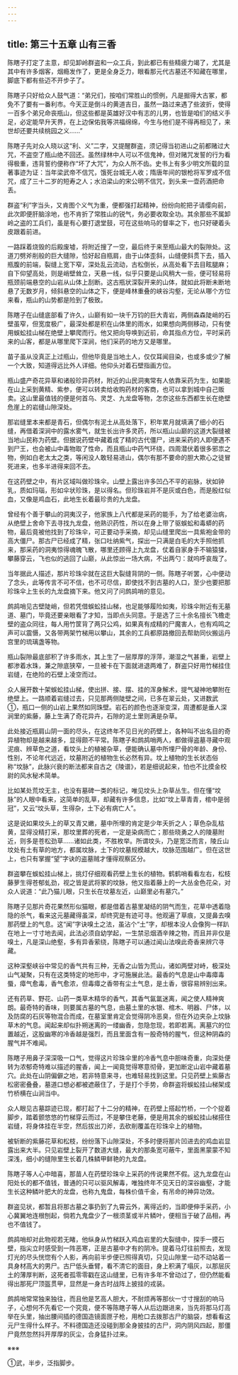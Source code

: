 ```yaml
---
---
---
```

title: 第三十五章 山有三香
---




陈瞎子打定了主意，却见卸岭群盗和一众工兵，到此都已有些精疲力竭了，尤其是其中有许多烟客，烟瘾发作了，更是全身乏力，眼看那元代古墓还不知藏在哪里，脚底下都有些迈不开步子了。

陈瞎子只好给众人鼓气道：“弟兄们，按咱们常胜山的惯例，凡是掘得大古冢，都免不了要有一番利市。今天正是倒斗的黄道吉日，虽然一路过来遇了些波折，使得一百多个弟兄命丧瓶山，但这些都是英雄好汉中有志的儿男，也皆是咱们的结义手足，必定能早升天界，在上边保佑我等洪福绵绵，今生与他们是不得再相见了，来世却还要共续桃园之义……”

陈瞎子先对众人晓以这“利、义”二字，又提醒群盗，须记得当初进山之前都赌过大咒，不盗空了瓶山绝不回还。虽然绿林中人可以不信鬼神，但对赌咒发誓的行为看得极重，违背誓约便称作“坏了大咒”，为众人所不齿。史书上有多少明文所载的显著事迹为证：当年梁武帝不信咒，饿死台城无人收；隋唐年间的银枪将军罗成不信咒，成了三十二岁的短寿之人；水泊梁山的宋公明不信咒，到头来一壶药酒把命丢。

群盗“利”字当头，又肯图个义气为重，便都强打起精神，纷纷向舵把子请缨向前，此次即便肝脑涂地，也不肯折了常胜山的锐气，务必要收取全功。其余那些不属卸岭之盗的工兵们，虽是有心要打退堂鼓，可在这些响马的督率之下，也只好硬着头皮跟着前进。

一路踩着烧毁的后殿废墟，将附近搜了一空，最后终于来至瓶山最大的裂隙处。这道刀劈斧削般的巨大缝隙，恰好起自瓶肩，由于山体歪斜，山缝便斜贯下去，插入瓶腹的前端，裂缝上宽下窄，深处乱云流动，古松倒长，从高处看下去目眩腿麻；自下仰望高处，则是峭壁耸立，天悬一线，似乎只要是山风稍大一些，便可轻易将瓶颈前端悬空的山岩从山体上刮断。这古瓶状深裂开来的山体，就如此将断未断地悬了无数岁月，倾斜悬空的山体之下，便是峰林重叠的峡谷沟壑，无论从哪个方位来看，瓶山的山势都是险到了极致。

陈瞎子在山缝底部看了许久，山巅有如一块千万钧的巨大青岩，两侧森森陡峭的石壁虽窄，但宽度极广，最深处都是积在山体里的雨水，如果想向两侧移动，只有使用蜈蚣挂山梯在绝壁上攀爬而行。他又把向导唤到近前，命其指点方位，平时采药来的山客，都是从哪里爬下深涧，他们采药的地方又是哪里。

苗子虽从没真正上过瓶山，但他毕竟是当地土人，仅仅耳闻目染，也或多或少了解一个大致，知道得远比外人详细。他仰头对着石壁指画方位。

瓶山盛产奇花异草和诸般珍异药材，附近的山民洞夷常有人依靠采药为生，如果能在山上采到黄精、紫参，便可以转卖给收购药材的客商，也可以拿到城中自己贩卖。这山里最值钱的便是何首乌、灵芝、九龙盘等物，怎奈这些东西都生长在绝壁危崖上的岩缝山隙深处。

那岩缝里本来都是青石，但偶尔有泥土从高处落下，积年累月就填满了细小的石缝，再借着深涧中的露水雾气，就生长出许多灵药，所以瓶山山巅的这道大裂缝被当地山民称为药壁。但据说药壁中藏着成了精的古代僵尸，进来采药的人即便遇不到尸王，也会被山中毒物取了性命，而且瓶山中药气环绕，四周潜伏着很多邪祟之物，例如白老太太之类，等闲没人敢轻易进山，偶尔有那不要命的胆大欺心之徒冒死进来，也多半进得来回不去。

在这药壁之中，有片区域叫做珍珠伞。山壁上露出许多凹凸不平的岩脉，状如钟乳，质如玛瑙，形如伞状珍珠，是以得名。但珍珠岩并不是灰或白色，而是殷红似血，又像是鸡血石，此地生长着最珍贵的九龙盘。

曾经有个善于攀山的洞夷汉子，他家族上八代都是采药的能手，为了给老婆治病，从绝壁上舍命下去寻找九龙盘，他熟识药性，所以在身上带了驱蜈蚣和毒蟒的药物，最后竟被他找到了珍珠伞，可正要动手采摘，却见山缝里爬出一具紫袍金带的高大僵尸。那古尸已经成了精，张口吐纳紫气，探出一只满是白毛的大手照他抓来，那采药的洞夷惊得魂魄飞散，哪里还顾得上九龙盘，仗着自家身手不输猿猱，攀藤穿云，飞也似的逃回了山巅，从此惊出一场大病，不出两勺：就呜呼哀哉了。

当年据此人描述，那片珍珠伞就在这巨大裂缝背阴的一侧。陈瞎子听罢，心中便动了念头，此等传言不可不信，也不可尽信，即使找不到古墓的人口，至少也要把那珍珠伞上生长的九龙盘摘下来。他又问了问鹧鸪哨的意见。

鹧鸪哨见古壁陡峭，但若凭借蜈蚣挂山梯，也足能够履险如夷，珍珠伞附近有无墓道、墓门，毕竟还要亲眼看了才知，当即点头同意。于是选了三十余名擅长飞檐走壁的盗众同往，每人用竹筐背了两只公鸡，如果真有成精的尸魔害人，也有鸡鸣之声可以震慑，又各带两架竹梯用以攀山，其余的工兵都原路撤回去帮助同伙搬运丹宫里的琉璃盏等物。

瓶山裂隙最底部积了许多雨水，其上生了一层厚厚的浮萍，潮湿之气甚重，岩壁上都渗着水珠，兼之隙底狭窄，一旦被卡在下面就进退两难了，群盗只好用竹梯挂住岩缝，在绝险的石壁上凌空而过。

众人展开数十架蜈蚣挂山梯，使出拼、接、摆、挂的浑身解术，提气凝神地攀附在绝壁上。一路顺着岩缝过去，只见那两侧陡壁之间，已多在翠云处，又进数武①，瓶口一侧的山岩上果然如同珠壁。岩石的颜色也逐渐变深，周遭都是垂人深涧里的紫藤，藤上生满了奇花异卉，石隙的泥土里则满是杂草。

此处接近瓶肩山阴一面的尽头，在这终年不见日光的药壁上，各种叫不出名目的奇异植物却是越来越多，显得颇不平常。陈瞎子和鹧鸪哨两人，都做得盗墓寻藏中观泥痕、辨草色之道，看坟头上的植被杂草，便能确认墓中所埋尸骨的年龄、身份、性别，不论年代远近，坟墓附近的植物生长必然有异。坟上植物的生长状态俗称“坟脉”，此脉兴衰的断法都来自古之《陵谱》，若是细说起来，怕也不比摸金校尉的风水秘术简单。

比如某处荒坟无主，也没有墓碑一类的标记，唯见坟头上杂草丛生。但在懂“坟脉”的人眼中看来，这简单的乱草，却藏有许多信息，比如“坟上草青青，棺中是弱冠”，又云“坟头草，生得杂，土下必有病亡人”。

这是说如果坟头上的草又青又嫩，墓中所埋的肯定是少年夭折之人；草色杂乱枯黄，显得没精打采，那坟里葬的死者，一定是染病而亡；那些晓勇之人的陵墓附近，则多是苍松劲草……诸如此类，不胜枚举。所谓坟头，乃是宽泛而言，陵丘山坟处有土有草的地方，都属坟脉，土下的坟墓规模越大，坟脉范围越广。但在这世上，也只有掌握“望”字诀的盗墓贼才懂得观察区分。

群盗攀在蜈蚣挂山梯上，挑灯仔细观看药壁上生长的植物。鹤鹤哨看看左右，松枝藤萝生得苍郁虬劲，视之皆是武将冢的坟脉，他又指着藤上的一大丛金色花朵，对众人说道：“此乃猫儿眼，只生长在坟墓左近，山巅里必有墓穴。”

陈瞎子见那片奇花果然形似猫眼，都是借着古墓里凝结的阴气而生，花草中透着隐隐的杀气，看来这元墓藏得虽深，却终究是有迹可寻。他观遍了草痕，又提鼻去嗅那药壁上的气息。这“闻”字诀嗅土之法，虽沾个“土”字，却根本没人会像狗一样趴在地上一寸寸地去闻，此法必须自幼学起，一生禁忌烟酒辛辣之物，而且并非仅是嗅土，凡是深山绝壑，多有异香萦绕，陈瞎子可以通过闻山法嗅此奇香来辨穴寻藏。

这种深壑峡谷中常见的香气共有三种，无香之山皆为荒山，诸如两壁对峙，极深处山气凝聚，只有在这类特定的地形中，才可施展此法。最香的气息是山中毒瘴毒蜃，瘴气愈毒，香气愈浓，但毒瘴之香带有尘土气息，是土香，很容易辨别出来。

还有药草、野花、山药一类草木精华的香气，其香气氤氲迷离，闻之使人精神爽朗。最奇特的香味，则要属古墓的气息，由墓土里的水银、棺木、明器、尸体，以及防腐的石灰等物混合而成，在墓室里肯定会觉得阴冷恶臭，但在外边夹杂上坟脉草木的气息。闻起来却似扑朔迷离的一缕幽香，忽隐忽现，若即若离。离墓穴的位置越近，这股幽寒的冷香越是强烈，而且里面含有一股奇特的腥气，但这种阴森的腥气并不难闻。

陈瞎子用鼻子深深吸一口气，觉得这片珍珠伞里的冷香气息中胆味奇重，向深处便转为浓郁奇特难以描述的腥香，闻上一闻竟觉得寒意彻骨，更加断定山岩中藏着墓穴。此处在山阴偏僻之地，若非特意来寻，也难轻易找到这里。只见药壁上紫藤古松密密叠叠，墓道口想必都被遮蔽住了，于是打个手势，命群盗将蜈蚣挂山梯架成竹桥横在山涧当中。

众人眼见古墓踪迹已现，都打起了十二分的精神，在药壁上搭起竹桥，一个个捉着脚步，踏着颤悠悠的竹梯穿云而过，不是攀住老藤，便是用其余的蜈蚣挂山梯搭住岩缝，将身体挂在半空，然后拔出刀斧，去砍削覆盖在珍珠伞上的植物。

被斩断的紫藤花草和松枝，纷纷落下山隙深处，不多时便将那片凹进去的鸡血岩显露出来大半。只见岩壁上裂开了数道大缝，最大的那条宽可蔽牛，里面黑蒙蒙不知深浅，细小的缝隙里生长着几株鳞甲鲜艳的九龙盘。

陈瞎子等人心中暗喜，那苗人在药壁珍珠伞上采药的传说果然不假。这九龙盘在山阳处长的都不值钱，普通的只可以驱风解毒，唯独终年不见天日的深谷幽壑，才能生长这种鳞叶肥大的龙盘，也称九鬼盘，每株价值千金，有吊命的神异功效。

群盗见状，都暂且将那古墓之事扔到了九霄云外，离得近的，当即便伸手采药，小心冀翼地连根刨起，倘若九鬼盘少了一根须茎或半片鳞叶，便相当于破了品相，再也不值钱了。

鹧鸪哨却对此物视若无睹，他纵身从竹梯跃入鸡血岩里的大裂缝中，探手一摸石壁，指尖立时感受到一阵恶寒，正是古墓中才有的阴冷。提着马灯往前照去，发现灯光的尽头恍惚有个人影，再向前半步便已照得真切，只见山隙里一动不动站着一具身材高大的男尸。古尸低头垂臂，看不清它的面目，身上积满了塌灰，以那层灰土的薄厚判断，这死者孤零零戳在这山缝里，已有许多年不曾动过了，但仍然能看得出那死尸顶盔贯甲，显然是一身古时战阵上披挂的戎装。

鹧鸪哨常常独来独往，而且他是艺高人胆大，不耐烦再等那伙一寸寸搜刮的响马子，心想何不先看它一个究竟，便不等陈瞎子等人从后边跟进来，当先将那马灯高举在头里，抽出腰间插的德国造镜面匣子枪，用枪口去拨那古尸的脑袋，想看看这元尸生得什么样子。不料德国造还没碰到那全身披挂的古尸，洞内阴风四起，那僵尸竟然忽然抖开厚厚的灰尘，合身猛扑过来。

※※※

①武，半步，泛指脚步。